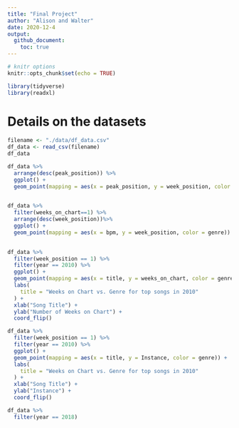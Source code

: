 ```yaml
---
title: "Final Project"
author: "Alison and Walter"
date: 2020-12-4
output:
  github_document:
    toc: true
---
```


```r
# knitr options
knitr::opts_chunk$set(echo = TRUE)
```

```r
library(tidyverse)
library(readxl)
```

# Details on the datasets  

<!-- -------------------------------------------------- -->

```r
filename <- "./data/df_data.csv"
df_data <- read_csv(filename)
df_data
```

```r
df_data %>% 
  arrange(desc(peak_position)) %>% 
  ggplot() + 
  geom_point(mapping = aes(x = peak_position, y = week_position, color = weeks_on_chart))
  
```


```r
df_data %>% 
  filter(weeks_on_chart==1) %>%
  arrange(desc(week_position))%>%
  ggplot() + 
  geom_point(mapping = aes(x = bpm, y = week_position, color = genre))
  
```
```r
df_data %>% 
  filter(week_position == 1) %>% 
  filter(year == 2010) %>% 
  ggplot() +
  geom_point(mapping = aes(x = title, y = weeks_on_chart, color = genre)) + 
  labs(
    title = "Weeks on Chart vs. Genre for top songs in 2010"
  ) + 
  xlab("Song Title") + 
  ylab("Number of Weeks on Chart") + 
  coord_flip()
```
```r
df_data %>% 
  filter(week_position == 1) %>% 
  filter(year == 2010) %>% 
  ggplot() +
  geom_point(mapping = aes(x = title, y = Instance, color = genre)) + 
  labs(
    title = "Weeks on Chart vs. Genre for top songs in 2010"
  ) + 
  xlab("Song Title") + 
  ylab("Instance") + 
  coord_flip()
```

```r
df_data %>% 
  filter(year == 2018)
```


